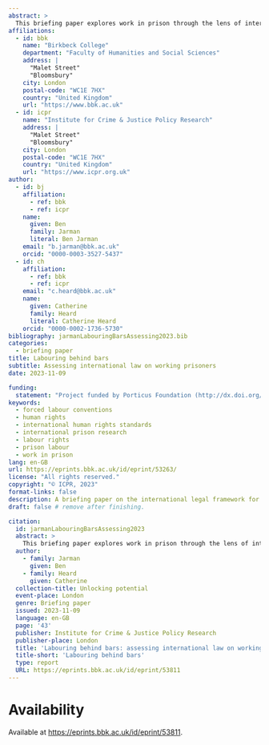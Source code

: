 ```yaml
---
abstract: >
  This briefing paper explores work in prison through the lens of international human rights law. This is the first of a series of publications in the project ‘Unlocking potential: towards effective, sustainable, and ethical provision of work opportunities for prisoners and prison leavers’. The briefing—along with a detailed Appendix—assesses and critiques the applicable law and highlights the outdated nature of key binding norms governing prison work. It also identifies gaps between claimed benefits and actual prisoner work conditions. It assesses the existing international legal framework, revealing conceptual gaps and inconsistencies across standards. These gaps, we suggest, may result in prisoners being exploited in ways unforeseen by the framers of international laws.
affiliations:
  - id: bbk
    name: "Birkbeck College"
    department: "Faculty of Humanities and Social Sciences"
    address: |
      "Malet Street"
      "Bloomsbury"
    city: London
    postal-code: "WC1E 7HX"
    country: "United Kingdom"
    url: "https://www.bbk.ac.uk"
  - id: icpr
    name: "Institute for Crime & Justice Policy Research"
    address: |
      "Malet Street"
      "Bloomsbury"
    city: London
    postal-code: "WC1E 7HX"
    country: "United Kingdom"
    url: "https://www.icpr.org.uk"
author:
  - id: bj
    affiliation:
      - ref: bbk
      - ref: icpr
    name:
      given: Ben
      family: Jarman
      literal: Ben Jarman
    email: "b.jarman@bbk.ac.uk"
    orcid: "0000-0003-3527-5437"
  - id: ch
    affiliation:
      - ref: bbk
      - ref: icpr
    email: "c.heard@bbk.ac.uk"
    name:
      given: Catherine
      family: Heard
      literal: Catherine Heard
    orcid: "0000-0002-1736-5730"
bibliography: jarmanLabouringBarsAssessing2023.bib
categories:
  - briefing paper
title: Labouring behind bars
subtitle: Assessing international law on working prisoners
date: 2023-11-09

funding: 
  statement: "Project funded by Porticus Foundation (http://dx.doi.org/10.13039/100020243)"
keywords:  
  - forced labour conventions
  - human rights
  - international human rights standards
  - international prison research
  - labour rights
  - prison labour
  - work in prison
lang: en-GB
url: https://eprints.bbk.ac.uk/id/eprint/53263/
license: "All rights reserved."
copyright: "© ICPR, 2023"
format-links: false
description: A briefing paper on the international legal framework for regulating prison work and prison labour.
draft: false # remove after finishing.

citation:
  id: jarmanLabouringBarsAssessing2023
  abstract: >
    This briefing paper explores work in prison through the lens of international human rights law. This is the first of a series of publications in the project ‘Unlocking potential: towards effective, sustainable, and ethical provision of work opportunities for prisoners and prison leavers’. The briefing—along with a detailed Appendix—assesses and critiques the applicable law and highlights the outdated nature of key binding norms governing prison work. It also identifies gaps between claimed benefits and actual prisoner work conditions. It assesses the existing international legal framework, revealing conceptual gaps and inconsistencies across standards. These gaps, we suggest, may result in prisoners being exploited in ways unforeseen by the framers of international laws.
  author:
    - family: Jarman
      given: Ben
    - family: Heard
      given: Catherine 
  collection-title: Unlocking potential
  event-place: London
  genre: Briefing paper
  issued: 2023-11-09
  language: en-GB
  page: '43'
  publisher: Institute for Crime & Justice Policy Research
  publisher-place: London
  title: 'Labouring behind bars: assessing international law on working prisoners'
  title-short: 'Labouring behind bars'
  type: report
  URL: https://eprints.bbk.ac.uk/id/eprint/53811
---
```


# Availability

Available at <https://eprints.bbk.ac.uk/id/eprint/53811>.